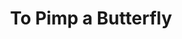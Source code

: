 ---
title: "To Pimp a Butterfly"
artist: "Kendrick Lamar"
releaseDate: 2015-03-15
rating: 9.3
spotifyLink: "https://open.spotify.com/album/7ycBtnsMtyVbbwTfJwRjSP"
imageUrl: "https://is1-ssl.mzstatic.com/image/thumb/Music112/v4/0d/ae/61/0dae6140-d4af-d0df-eae0-3c92eb392a33/15UMGIM11922.rgb.jpg/600x600bb.jpg"
genre: ["Conscious Hip-Hop", "Jazz Rap", "West Coast Hip-Hop"]
---